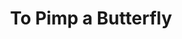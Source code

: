 ---
title: "To Pimp a Butterfly"
artist: "Kendrick Lamar"
releaseDate: 2015-03-15
rating: 9.3
spotifyLink: "https://open.spotify.com/album/7ycBtnsMtyVbbwTfJwRjSP"
imageUrl: "https://is1-ssl.mzstatic.com/image/thumb/Music112/v4/0d/ae/61/0dae6140-d4af-d0df-eae0-3c92eb392a33/15UMGIM11922.rgb.jpg/600x600bb.jpg"
genre: ["Conscious Hip-Hop", "Jazz Rap", "West Coast Hip-Hop"]
---